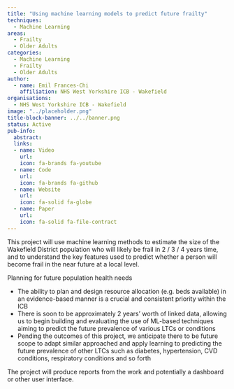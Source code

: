 ```yaml
---
title: "Using machine learning models to predict future frailty"
techniques:
  - Machine Learning
areas:
  - Frailty
  - Older Adults
categories:
  - Machine Learning
  - Frailty
  - Older Adults
author:
  - name: Emil Frances-Chi
    affiliation: NHS West Yorkshire ICB - Wakefield
organisations:
  - NHS West Yorkshire ICB - Wakefield
image: "../placeholder.png"
title-block-banner: ../../banner.png
status: Active
pub-info:
  abstract:
  links:
  - name: Video
    url:
    icon: fa-brands fa-youtube
  - name: Code
    url:
    icon: fa-brands fa-github
  - name: Website
    url:
    icon: fa-solid fa-globe
  - name: Paper
    url:
    icon: fa-solid fa-file-contract
---
```


This project will use machine learning methods to estimate the size of the Wakefield District population who will likely be frail in 2 / 3 / 4 years time, and to understand the key features used to predict whether a person will become frail in the near future at a local level.

Planning for future population health needs

- The ability to plan and design resource allocation (e.g. beds available) in an evidence-based manner is a crucial and consistent priority within the ICB
- There is soon to be approximately 2 years’ worth of linked data, allowing us to begin building and evaluating the use of ML-based techniques aiming to predict the future prevalence of various LTCs or conditions
- Pending the outcomes of this project, we anticipate there to be future scope to adapt similar approached and apply learning to predicting the future prevalence of other LTCs such as diabetes, hypertension, CVD conditions, respiratory conditions and so forth

The project will produce reports from the work and potentially a dashboard or other user interface.
